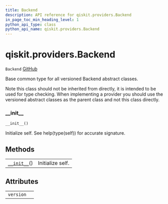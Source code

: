 ```yaml
---
title: Backend
description: API reference for qiskit.providers.Backend
in_page_toc_min_heading_level: 1
python_api_type: class
python_api_name: qiskit.providers.Backend
---
```


<span id="qiskit-providers-backend" />

# qiskit.providers.Backend

<span id="qiskit.providers.Backend" />

`Backend` [GitHub](https://github.com/qiskit/qiskit/tree/stable/0.16/qiskit/providers/backend.py "view source code")

Base common type for all versioned Backend abstract classes.

Note this class should not be inherited from directly, it is intended to be used for type checking. When implementing a provider you should use the versioned abstract classes as the parent class and not this class directly.

### \_\_init\_\_

<span id="qiskit.providers.Backend.__init__" />

`__init__()`

Initialize self. See help(type(self)) for accurate signature.

## Methods

|                                                                                        |                  |
| -------------------------------------------------------------------------------------- | ---------------- |
| [`__init__`](#qiskit.providers.Backend.__init__ "qiskit.providers.Backend.__init__")() | Initialize self. |

## Attributes

|           |   |
| --------- | - |
| `version` |   |

